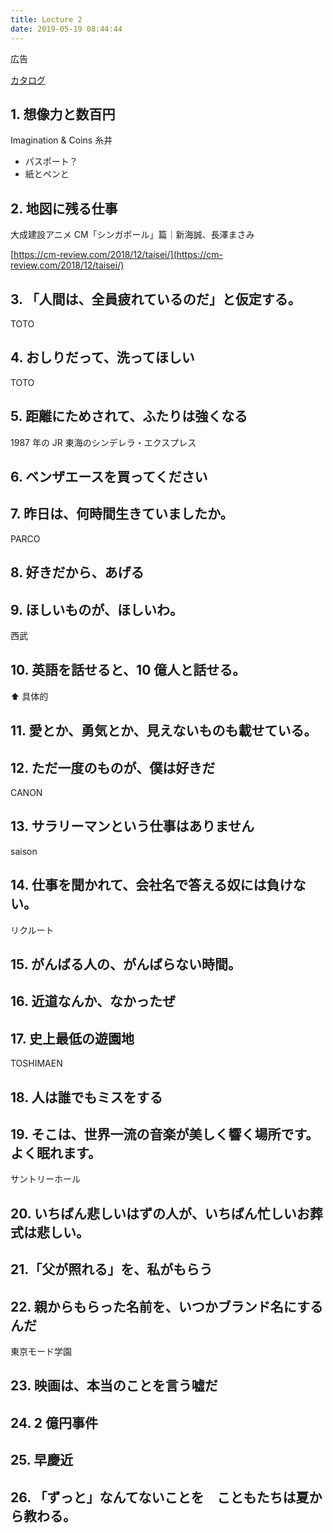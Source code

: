 ```yaml
---
title: Lecture 2
date: 2019-05-19 08:44:44
---
```


広告

[カタログ](https://www.newdays-vision.jp/pdf/detail_catalog.pdf)

## 1. 想像力と数百円

Imagination & Coins
糸井

- パスポート？
- 紙とペンと

## 2. 地図に残る仕事

大成建設アニメ CM「シンガポール」篇｜新海誠、長澤まさみ

[https://cm-review.com/2018/12/taisei/](https://cm-review.com/2018/12/taisei/)

## 3. 「人間は、全員疲れているのだ」と仮定する。

TOTO

## 4. おしりだって、洗ってほしい

TOTO

## 5. 距離にためされて、ふたりは強くなる

1987 年の JR 東海のシンデレラ・エクスプレス

## 6. ベンザエースを買ってください

## 7. 昨日は、何時間生きていましたか。

PARCO

## 8. 好きだから、あげる

## 9. ほしいものが、ほしいわ。

西武

## 10. 英語を話せると、10 億人と話せる。

⬆️ 具体的

## 11. 愛とか、勇気とか、見えないものも載せている。

## 12. ただ一度のものが、僕は好きだ

CANON

## 13. サラリーマンという仕事はありません

saison

## 14. 仕事を聞かれて、会社名で答える奴には負けない。

リクルート

## 15. がんばる人の、がんばらない時間。

## 16. 近道なんか、なかったぜ

## 17. 史上最低の遊園地

TOSHIMAEN

## 18. 人は誰でもミスをする

## 19. そこは、世界一流の音楽が美しく響く場所です。よく眠れます。

サントリーホール

## 20. いちばん悲しいはずの人が、いちばん忙しいお葬式は悲しい。

## 21.「父が照れる」を、私がもらう

## 22. 親からもらった名前を、いつかブランド名にするんだ

東京モード学園

## 23. 映画は、本当のことを言う嘘だ

## 24. 2 億円事件

## 25. 早慶近

## 26. 「ずっと」なんてないことを　こともたちは夏から教わる。
